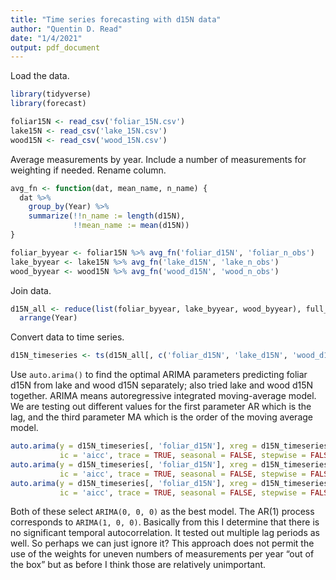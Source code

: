 ```yaml
---
title: "Time series forecasting with d15N data"
author: "Quentin D. Read"
date: "1/4/2021"
output: pdf_document
---
```


Load the data.

```r
library(tidyverse)
library(forecast)

foliar15N <- read_csv('foliar_15N.csv')
lake15N <- read_csv('lake_15N.csv')
wood15N <- read_csv('wood_15N.csv')
```

Average measurements by year. Include a number of measurements for weighting if needed. Rename column.

```r
avg_fn <- function(dat, mean_name, n_name) {
  dat %>%
    group_by(Year) %>%
    summarize(!!n_name := length(d15N),
              !!mean_name := mean(d15N))
}

foliar_byyear <- foliar15N %>% avg_fn('foliar_d15N', 'foliar_n_obs')
lake_byyear <- lake15N %>% avg_fn('lake_d15N', 'lake_n_obs')
wood_byyear <- wood15N %>% avg_fn('wood_d15N', 'wood_n_obs')
```

Join data.

```r
d15N_all <- reduce(list(foliar_byyear, lake_byyear, wood_byyear), full_join, by = 'Year') %>%
  arrange(Year)
```

Convert data to time series.

```r
d15N_timeseries <- ts(d15N_all[, c('foliar_d15N', 'lake_d15N', 'wood_d15N')])
```

Use `auto.arima()` to find the optimal ARIMA parameters predicting foliar d15N from lake and wood d15N separately; also tried lake and wood d15N together. ARIMA means autoregressive integrated moving-average model. We are testing out different values for the first parameter AR which is the lag, and the third parameter MA which is the order of the moving average model.

```r
auto.arima(y = d15N_timeseries[, 'foliar_d15N'], xreg = d15N_timeseries[, 'lake_d15N'], 
           ic = 'aicc', trace = TRUE, seasonal = FALSE, stepwise = FALSE, approximation = FALSE)
auto.arima(y = d15N_timeseries[, 'foliar_d15N'], xreg = d15N_timeseries[, 'wood_d15N'], 
           ic = 'aicc', trace = TRUE, seasonal = FALSE, stepwise = FALSE, approximation = FALSE)
auto.arima(y = d15N_timeseries[, 'foliar_d15N'], xreg = d15N_timeseries[, c('lake_d15N', 'wood_d15N')], 
           ic = 'aicc', trace = TRUE, seasonal = FALSE, stepwise = FALSE, approximation = FALSE)
```

Both of these select `ARIMA(0, 0, 0)` as the best model. The AR(1) process corresponds to `ARIMA(1, 0, 0)`. Basically from this I determine that there is no significant temporal autocorrelation. It tested out multiple lag periods as well. So perhaps we can just ignore it? This approach does not permit the use of the weights for uneven numbers of measurements per year "out of the box" but as before I think those are relatively unimportant.